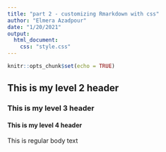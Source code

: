 ```yaml
---
title: "part 2 - customizing Rmarkdown with css"
author: "Elmera Azadpour"
date: "1/20/2021"
output: 
  html_document: 
    css: "style.css"
---
```


```r
knitr::opts_chunk$set(echo = TRUE)
```
## This is my level 2 header

### This is my level 3 header

#### This is my level 4 header

This is regular body text
